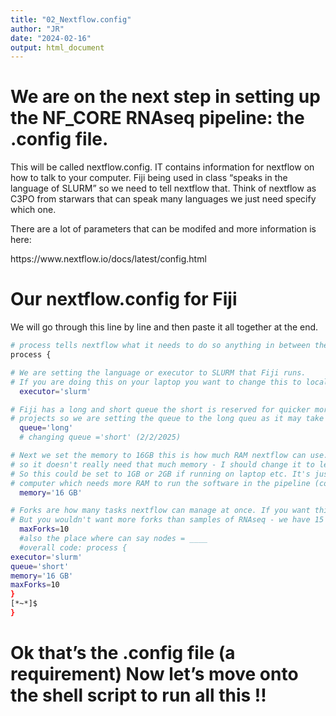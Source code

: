 ```yaml
---
title: "02_Nextflow.config"
author: "JR"
date: "2024-02-16"
output: html_document
---
```


# We are on the next step in setting up the NF_CORE RNAseq pipeline: the .config file.

This will be called nextflow.config. IT contains information for nextflow on how to talk to your
computer. Fiji being used in class "speaks in the language of SLURM" so we need to tell nextflow that.
Think of nextflow as C3PO from starwars that can speak many languages we just need specify which one.

There are a lot of parameters that can be modifed and more information is here:

https://www.nextflow.io/docs/latest/config.html

# Our nextflow.config for Fiji 

We will go through this line by line and then paste it all together at the end.

```bash

# process tells nextflow what it needs to do so anything in between the { } it will do as one process
process {

# We are setting the language or executor to SLURM that Fiji runs.
# If you are doing this on your laptop you want to change this to local.
  executor='slurm'

# Fiji has a long and short queue the short is reserved for quicker more intensive
# projects so we are setting the queue to the long queu as it may take 8+ hours to run all this RNAseq!
  queue='long'
  # changing queue ='short' (2/2/2025)

# Next we set the memory to 16GB this is how much RAM nextflow can use. Remember Nextflow is just a task manager
# so it doesn't really need that much memory - I should change it to less, but so excited to run the pipeline :)
# So this could be set to 1GB or 2GB if running on laptop etc. It's just how much memory nextflow has to speak to your
# computer which needs more RAM to run the software in the pipeline (container).
  memory='16 GB'

# Forks are how many tasks nextflow can manage at once. If you want things to go faster you can have more forks!
# But you wouldn't want more forks than samples of RNAseq - we have 15 but fine with moving forward with 10 at a time.
  maxForks=10
  #also the place where can say nodes = ____
  #overall code: process {
executor='slurm'
queue='short'
memory='16 GB'
maxForks=10
}
[*~*]$
}
```


# Ok that's the .config file (a requirement) Now let's move onto the shell script to run all this !!
